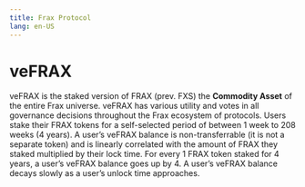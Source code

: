 ```yaml
---
title: Frax Protocol
lang: en-US
---
```



# veFRAX
veFRAX is the staked version of FRAX (prev. FXS) the **Commodity Asset** of the entire Frax universe. veFRAX has various utility and votes in all governance decisions throughout the Frax ecosystem of protocols. Users stake their FRAX tokens for a self-selected period of between 1 week to 208 weeks (4 years). A user’s veFRAX balance is non-transferrable (it is not a separate token) and is linearly correlated with the amount of FRAX they staked multiplied by their lock time. For every 1 FRAX token staked for 4 years, a user’s veFRAX balance goes up by 4. A user’s veFRAX balance decays slowly as a user’s unlock time approaches.
